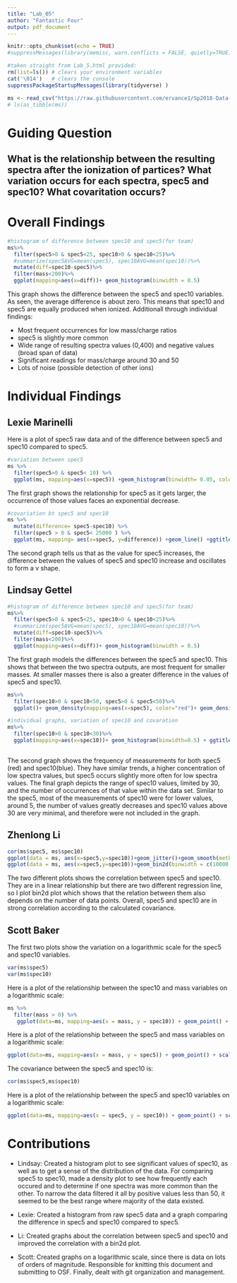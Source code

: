 ```yaml
---
title: "Lab_05"
author: "Fantastic Four"
output: pdf_document
---
```


```r
knitr::opts_chunk$set(echo = TRUE)
#suppressMessages(library(memisc, warn.conflicts = FALSE, quietly=TRUE))

#taken straight from Lab_5.html provided:
rm(list=ls()) # clears your environment variables
cat('\014')   # clears the console
suppressPackageStartupMessages(library(tidyverse) )

ms <- read_csv("https://raw.githubusercontent.com/ervance1/Sp2018-Data-Science-repo/master/ms.csv") # load the data
# ls(as_tibble(ms))
```

# Guiding Question
## What is the relationship between the resulting spectra after the ionization of partices? What variation occurs for each spectra, spec5 and spec10? What covaritation occurs?

# Overall Findings
```r
#histogram of difference between spec10 and spec5(for team)
ms%>%
  filter(spec5>0 & spec5<25, spec10>0 & spec10<25)%>%
  #summarize(spec5AVG=mean(spec5), spec10AVG=mean(spec10))%>%
  mutate(diff=spec10-spec5)%>%
  filter(mass<200)%>%
  ggplot(mapping=aes(x=diff))+ geom_histogram(binwidth = 0.5)
```
This graph shows the difference between the spec5 and spec10 variables. As seen, the average difference is about zero. This means that spec10 and spec5 are equally produced when ionized. Additionall through individual findings:

* Most frequent occurrences for low mass/charge ratios
* spec5 is slightly more common
* Wide range of resulting spectra values (0,400) and negative values (broad span of data)
* Significant readings for mass/charge around 30 and 50
* Lots of noise (possible detection of other ions)

# Individual Findings

## Lexie Marinelli
Here is a plot of spec5 raw data and of the difference between spec5 and spec10 compared to spec5.
```r
#variation between spec5
ms %>%
  filter(spec5>0 & spec5< 10) %>%
  ggplot(ms, mapping=aes(x=spec5)) +geom_histogram(binwidth= 0.05, color= "blue") + ggtitle("Frequency of spec5")
```
The first graph shows the relationship for spec5 as it gets larger, the occurrence of those values faces an exponential decrease. 

```r
#covariation bt spec5 and spec10
ms %>%
  mutate(difference= spec5-spec10) %>%
  filter(spec5 > 0 & spec5< 25000 ) %>%
  ggplot(ms, mapping= aes(x=spec5, y=difference)) +geom_line() +ggtitle("Difference between spec5 and spec10 vs. spec5")
```
The second graph tells us that as the value for spec5 increases, the difference between the values of spec5 and spec10 increase and oscillates to form a v shape. 


## Lindsay Gettel
```r
#histogram of difference between spec10 and spec5(for team)
ms%>%
  filter(spec5>0 & spec5<25, spec10>0 & spec10<25)%>%
  #summarize(spec5AVG=mean(spec5), spec10AVG=mean(spec10))%>%
  mutate(diff=spec10-spec5)%>%
  filter(mass<200)%>%
  ggplot(mapping=aes(x=diff))+ geom_histogram(binwidth = 0.5)

```
The first graph models the differences between the spec5 and spec10. This shows that between the two spectra outputs, are most frequent for smaller masses. At smaller masses there is also a greater difference in the values of spec5 and spec10.

```r
ms%>%
  filter(spec10>0 & spec10<50, spec5>0 & spec5<50)%>%
  ggplot()+ geom_density(mapping=aes(x=spec5), color="red")+ geom_density(mapping=aes(x=spec10), color="blue")+ ggtitle("spec10 and spec5 comparison")+ xlab("spectra range")#+ legend(legend = c("spec5", "spec10"), col = c("red", "blue"))

#individual graphs, variation of spec10 and covaration
ms%>%
  filter(spec10>0 & spec10<30)%>%
  ggplot(mapping=aes(x=spec10))+ geom_histogram(binwidth=0.5) + ggtitle("Frequency of spec10 measurements")
  
```
The second graph shows the frequency of measurements for both spec5 (red) and spec10(blue). They have similar trends, a higher concentration of low spectra values, but spec5 occurs slightly more often for low spectra values.
The final graph depicts the range of spec10 values, limited by 30, and the number of occurrences of that value within the data set. Similar to the spec5, most of the measurements of spec10 were for lower values, around 5, the number of values greatly decreases and spec10 values above 30 are very minimal, and therefore were not included in the graph.

## Zhenlong Li
```r
cor(ms$spec5, ms$spec10)
ggplot(data = ms, aes(x=spec5,y=spec10))+geom_jitter()+geom_smooth(method='lm')+geom_abline(slope = 0.25,intersect = 0)
ggplot(data = ms, aes(x=spec5,y=spec10))+geom_bin2d(binwidth = c(10000,10000))
```
The two different plots shows the correlation between spec5 and spec10. They are in a linear relationship but there are two different regression line, so I plot bin2d plot which shows that the relation between them also depends on the number of data points. Overall, spec5 and spec10 are in strong correlation according to the calculated covariance.

## Scott Baker
The first two plots show the variation on a logarithmic scale for the spec5 and spec10 variables.
```r
var(ms$spec5)
var(ms$spec10)
```

Here is a plot of the relationship between the spec10 and mass variables on a logarithmic scale: 

```r
ms %>%
  filter(mass > 0) %>%
   ggplot(data=ms, mapping=aes(x = mass, y = spec10)) + geom_point() + scale_x_log10() + scale_y_log10() + ggtitle(label = "Log Plot of spec10 vs. mass")
```

Here is a plot of the relationship between the spec5 and mass variables on a logarithmic scale: 

```r
ggplot(data=ms, mapping=aes(x = mass, y = spec5)) + geom_point() + scale_x_log10() + scale_y_log10() + ggtitle(label = "Log Plot of spec5 vs. mass")
```

The covariance between the spec5 and spec10 is:

```r
cor(ms$spec5,ms$spec10)
```

Here is a plot of the relationship between the spec5 and spec10 variables on a logarithmic scale: 

```r
ggplot(data=ms, mapping=aes(x = spec5, y = spec10)) + geom_point() + scale_x_log10() + scale_y_log10() + ggtitle(label = "Log Plot of spec5 vs. spec10")

```

# Contributions
* Lindsay: Created a histogram plot to see significant values of spec10, as well as to get a sense of the distribution of the data. For comparing spec5 to spec10, made a density plot to see how frequently each occured and to determine if one spectra was more common than the other. To narrow the data filtered it all by positive values less than 50, it seemed to be the best range where majority of the data existed. 

* Lexie: Created a histogram from raw spec5 data and a graph comparing the difference in spec5 and spec10 compared to spec5.

* Li: Created graphs about the correlation between spec5 and spec10 and improved the correlation with a bin2d plot.

* Scott: Created graphs on a logarithmic scale, since there is data on lots of orders of magnitude. Responsible for knitting this document and submitting to OSF. Finally, dealt with git organization and management.